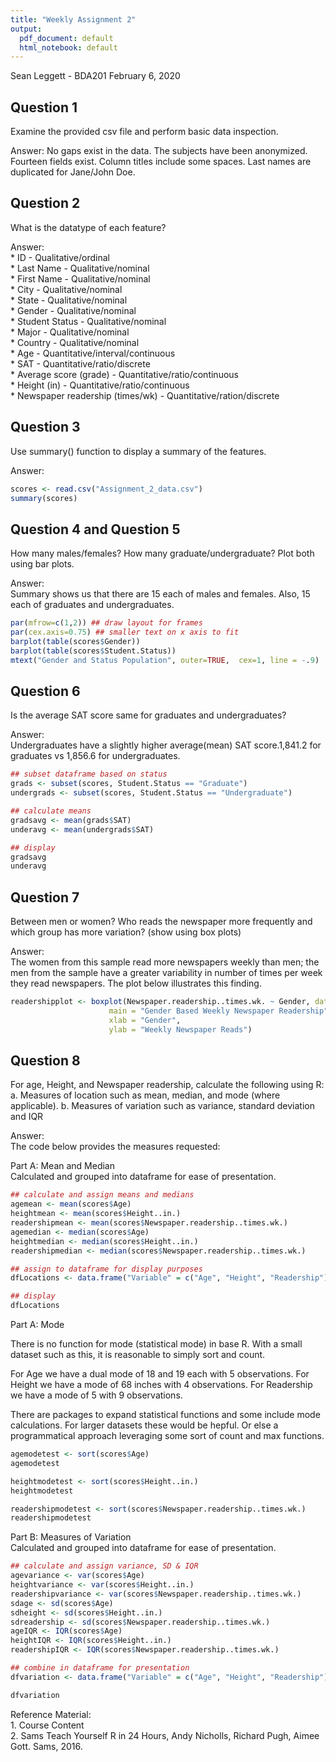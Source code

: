 ```yaml
---
title: "Weekly Assignment 2"
output:
  pdf_document: default
  html_notebook: default
---
```


Sean Leggett - BDA201
February 6, 2020

## Question 1
Examine the provided csv file and perform basic data inspection.

Answer:
No gaps exist in the data. The subjects have been anonymized. Fourteen fields exist. Column titles include some spaces. Last names are duplicated for Jane/John Doe.

## Question 2
What is the datatype of each feature?

Answer:  
* ID - Qualitative/ordinal  
* Last Name - Qualitative/nominal  
* First Name - Qualitative/nominal  
* City - Qualitative/nominal  
* State - Qualitative/nominal  
* Gender - Qualitative/nominal  
* Student Status - Qualitative/nominal  
* Major - Qualitative/nominal  
* Country - Qualitative/nominal  
* Age - Quantitative/interval/continuous  
* SAT - Quantitative/ratio/discrete  
* Average score (grade) - Quantitative/ratio/continuous  
* Height (in) - Quantitative/ratio/continuous  
* Newspaper readership (times/wk) - Quantitative/ration/discrete  

## Question 3
Use summary() function to display a summary of the features.

Answer:

```r
scores <- read.csv("Assignment_2_data.csv")
summary(scores)
```
## Question 4 and Question 5
How many males/females? How many graduate/undergraduate? Plot both using bar plots.

Answer:  
Summary shows us that there are 15 each of males and females. Also, 15 each of graduates and undergraduates.

```r
par(mfrow=c(1,2)) ## draw layout for frames
par(cex.axis=0.75) ## smaller text on x axis to fit
barplot(table(scores$Gender))
barplot(table(scores$Student.Status))
mtext("Gender and Status Population", outer=TRUE,  cex=1, line = -.9)

```

## Question 6
Is the average SAT score same for graduates and undergraduates? 

Answer:  
Undergraduates have a slightly higher average(mean) SAT score.1,841.2 for graduates vs 1,856.6 for undergraduates.

```r
## subset dataframe based on status
grads <- subset(scores, Student.Status == "Graduate")
undergrads <- subset(scores, Student.Status == "Undergraduate")

## calculate means
gradsavg <- mean(grads$SAT)
underavg <- mean(undergrads$SAT)

## display
gradsavg
underavg
```

## Question 7
Between men or women? Who reads the newspaper more frequently and which group has more
variation? (show using box plots)

Answer:  
The women from this sample read more newspapers weekly than men; the men from the sample have a greater variability in number of times per week they read newspapers. The plot below illustrates this finding.

```r
readershipplot <- boxplot(Newspaper.readership..times.wk. ~ Gender, data = scores,
                      main = "Gender Based Weekly Newspaper Readership",
                      xlab = "Gender",
                      ylab = "Weekly Newspaper Reads")
```

## Question 8
For age, Height, and Newspaper readership, calculate the following using R:
a. Measures of location such as mean, median, and mode (where applicable).
b. Measures of variation such as variance, standard deviation and IQR

Answer:  
The code below provides the measures requested:

Part A: Mean and Median  
Calculated and grouped into dataframe for ease of presentation.
```r
## calculate and assign means and medians
agemean <- mean(scores$Age)
heightmean <- mean(scores$Height..in.)
readershipmean <- mean(scores$Newspaper.readership..times.wk.)
agemedian <- median(scores$Age)
heightmedian <- median(scores$Height..in.)
readershipmedian <- median(scores$Newspaper.readership..times.wk.)

## assign to dataframe for display purposes
dfLocations <- data.frame("Variable" = c("Age", "Height", "Readership"), "Mean" = c(agemean, heightmean, readershipmean), "Median" = c(agemedian, heightmedian, readershipmedian))

## display
dfLocations
```

Part A: Mode  

There is no function for mode (statistical mode) in base R. With a small dataset such as this, it is reasonable to simply sort and count.

For Age we have a dual mode of 18 and 19 each with 5 observations.
For Height we have a mode of 68 inches with 4 observations.
For Readership we have a mode of 5 with 9 observations.

There are packages to expand statistical functions and some include mode calculations. For larger datasets these would be hepful. Or else a programmatical approach leveraging some sort of count and max functions.

```r
agemodetest <- sort(scores$Age)
agemodetest
```

```r
heightmodetest <- sort(scores$Height..in.)
heightmodetest
```

```r
readershipmodetest <- sort(scores$Newspaper.readership..times.wk.)
readershipmodetest
```

Part B: Measures of Variation  
Calculated and grouped into dataframe for ease of presentation.
```r
## calculate and assign variance, SD & IQR
agevariance <- var(scores$Age)
heightvariance <- var(scores$Height..in.)
readershipvariance <- var(scores$Newspaper.readership..times.wk.)
sdage <- sd(scores$Age)
sdheight <- sd(scores$Height..in.)
sdreadership <- sd(scores$Newspaper.readership..times.wk.)
ageIQR <- IQR(scores$Age)
heightIQR <- IQR(scores$Height..in.)
readershipIQR <- IQR(scores$Newspaper.readership..times.wk.)

## combine in dataframe for presentation
dfvariation <- data.frame("Variable" = c("Age", "Height", "Readership"), "Variance" = c(agevariance, heightvariance, readershipvariance), "Standard Deviation" = c(sdage, sdheight, sdreadership), "IQR" = c(ageIQR, heightIQR, readershipIQR))

dfvariation
```

Reference Material:  
1.	Course Content  
2.	Sams Teach Yourself R in 24 Hours, Andy Nicholls, Richard Pugh, Aimee Gott. Sams, 2016.
